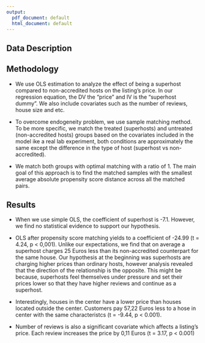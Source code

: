 ```yaml
---
output:
  pdf_document: default
  html_document: default
---
```

## Data Description

## Methodology

+ We use OLS estimation to analyze the effect of being a superhost compared to non-accredited hosts on the listing's price. In our regression equation, the DV the "price" and IV is the "superhost dummy". We also include covariates such as the number of reviews, house size and etc.

+ To overcome endogeneity problem, we use sample matching method. To be more specific, we match the treated (superhosts) and untreated (non-accredited hosts) groups based on the covariates included in the model ike a real lab experiment, both conditions are approximately the same except the difference in the type of host (superhost vs non-accredited). 

+ We match both groups with optimal matching with a ratio of 1. The main goal of this approach is to find the matched samples with the smallest average absolute propensity score distance across all the matched pairs. 


## Results

+ When we use simple OLS, the coefficient of superhost is -7.1. However, we find no statistical evidence to support our hypothesis.

+ OLS after propensity score matching yields to a coefficient of -24.99 (t = 4.24, p < 0,001). Unlike our expectations, we find that on average a superhost charges 25 Euros less than its non-accredited counterpart for the same house. Our hypothesis at the beginning was superhosts are charging higher prices than ordinary hosts, however analysis revealed that the direction of the relationship is the opposite. This might be because, superhosts feel themselves under pressure and set their prices lower so that they have higher reviews and continue as a superhost.

+ Interestingly, houses in the center have a lower price than houses located outside the center. Customers pay 57,22 Euros less to a hose in center with the same characteristcs (t = -9.44, p < 0.001).

+ Number of reviews is also a significant covariate which affects a listing's price. Each review increases the price by 0,11 Euros (t = 3.17, p < 0.001)